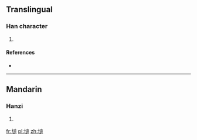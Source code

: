 ==Translingual==

===Han character===
{{Han char|rn=32|rad=土|as=10|sn=13|four=|canj=土卜竹口 (GYHR)|ids=⿰[[土]][[追]]}}

# {{defn|Han|sort=土10}}

====References====
* {{Han ref|kx=0236.140|dkj=05354|dj=0474.060|hdz=10465.020|uh=5860|ud=22624}}

----

==Mandarin==

===Hanzi===
{{cmn-hanzi|pin=[[duī]] ([[dui1]])|wg=tui<sup>1</sup>}}

# {{defn|lang=cmn|sort=土10}}

[[fr:塠]]
[[pl:塠]]
[[zh:塠]]